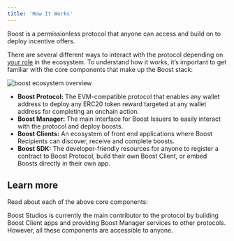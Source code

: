 ```yaml
---
title: 'How It Works'
---
```


Boost is a permissionless protocol that anyone can access and build on to deploy incentive offers.

There are several different ways to interact with the protocol depending on [your role](/overview/boost-protocol#key-contributors) in the ecosystem. To understand how it works, it’s important to get familiar with the core components that make up the Boost stack:

<Frame caption="Boost Ecosystem Overview">
    <img src="/assets/boost-ecosystem-overview.png" alt="boost ecosystem overview" />
</Frame>

* **Boost Protocol:** The EVM-compatible protocol that enables any wallet address to deploy any ERC20 token reward targeted at any wallet address for completing an onchain action.
* **Boost Manager:** The main interface for Boost Issuers to easily interact with the protocol and deploy boosts.
* **Boost Clients:** An ecosystem of front end applications where Boost Recipients can discover, receive and complete boosts.
* **Boost SDK:** The developer-friendly resources for anyone to register a contract to Boost Protocol, build their own Boost Client, or embed Boosts directly in their own app.

## Learn more
Read about each of the above core components:
<CardGroup cols={4}>
    <Card
        title="Boost Protocol"
        icon="dice-d6"
        href="/overview/boost-protocol"
    >
    </Card>
    <Card
        title="Boost Manager"
        icon="clipboard"
        href="/overview/boost-manager"
    >
    </Card>
    <Card
        title="Boost Clients"
        icon="desktop"
        href="/overview/boost-clients"
    >
    </Card>
    <Card
        title="Boost SDK"
        icon="code"
        href="/overview/boost-sdk"
    >
    </Card>
</CardGroup>

Boost Studios is currently the main contributor to the protocol by building Boost Client apps and providing Boost Manager services to other protocols. However, all these components are accessible to anyone.
